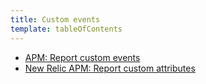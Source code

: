 ```yaml
---
title: Custom events
template: tableOfContents
---
```


* [APM: Report custom events](/docs/insights/event-data-sources/custom-events/apm-report-custom-events)
* [New Relic APM: Report custom attributes](/docs/insights/event-data-sources/custom-events/new-relic-apm-report-custom-attributes)
